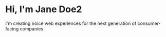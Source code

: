 # Hi, I'm Jane Doe2

I'm creating noice web experiences for the next generation of consumer-facing companies 
